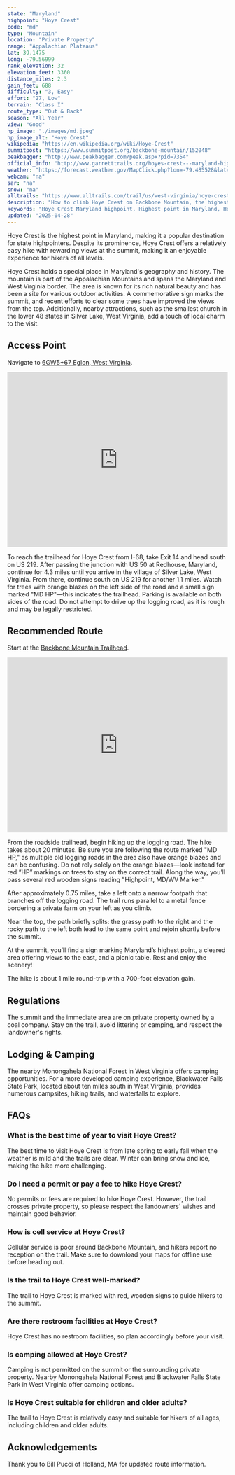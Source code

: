 ```yaml
---
state: "Maryland"
highpoint: "Hoye Crest"
code: "md"
type: "Mountain"
location: "Private Property"
range: "Appalachian Plateaus"
lat: 39.1475
long: -79.56999
rank_elevation: 32
elevation_feet: 3360
distance_miles: 2.3
gain_feet: 688
difficulty: "3, Easy"
effort: "27, Low"
terrain: "Class I"
route_type: "Out & Back"
season: "All Year"
view: "Good"
hp_image: "./images/md.jpeg"
hp_image_alt: "Hoye Crest"
wikipedia: "https://en.wikipedia.org/wiki/Hoye-Crest"
summitpost: "https://www.summitpost.org/backbone-mountain/152048"
peakbagger: "http://www.peakbagger.com/peak.aspx?pid=7354"
official_info: "http://www.garretttrails.org/hoyes-crest---maryland-high-point-trail.html"
weather: "https://forecast.weather.gov/MapClick.php?lon=-79.485528&lat=39.237398"
webcam: "na"
sar: "na"
snow: "na"
alltrails: "https://www.alltrails.com/trail/us/west-virginia/hoye-crest-backbone-mountain"
description: "How to climb Hoye Crest on Backbone Mountain, the highest point in Maryland."
keywords: "Hoye Crest Maryland highpoint, Highest point in Maryland, Hoye Crest hiking trail, Visiting Hoye Crest directions"
updated: "2025-04-28"
---
```


Hoye Crest is the highest point in Maryland, making it a popular destination for state highpointers. Despite its prominence, Hoye Crest offers a relatively easy hike with rewarding views at the summit, making it an enjoyable experience for hikers of all levels.

Hoye Crest holds a special place in Maryland's geography and history. The mountain is part of the Appalachian Mountains and spans the Maryland and West Virginia border. The area is known for its rich natural beauty and has been a site for various outdoor activities. A commemorative sign marks the summit, and recent efforts to clear some trees have improved the views from the top. Additionally, nearby attractions, such as the smallest church in the lower 48 states in Silver Lake, West Virginia, add a touch of local charm to the visit.

## Access Point
Navigate to <a target="_blank" href="https://maps.app.goo.gl/6zvbff4hdE8tup9x7">6GW5+67 Eglon, West Virginia</a>.

<iframe src="https://www.google.com/maps/embed?pb=!1m18!1m12!1m3!1d12360.97678160027!2d-79.49565197319662!3d39.23732799456219!2m3!1f0!2f0!3f0!3m2!1i1024!2i768!4f13.1!3m3!1m2!1s0x884ab6b889e83c1f%3A0x161937b31dd95d3b!2sBackbone%20Mountain%20Trailhead!5e0!3m2!1sen!2sus!4v1720986967494!5m2!1sen!2sus" width="100%" height="400" style="border:0;" allowfullscreen="" loading="lazy" referrerpolicy="no-referrer-when-downgrade"></iframe>

To reach the trailhead for Hoye Crest from I-68, take Exit 14 and head south on US 219. After passing the junction with US 50 at Redhouse, Maryland, continue for 4.3 miles until you arrive in the village of Silver Lake, West Virginia. From there, continue south on US 219 for another 1.1 miles. Watch for trees with orange blazes on the left side of the road and a small sign marked "MD HP"—this indicates the trailhead. Parking is available on both sides of the road. Do not attempt to drive up the logging road, as it is rough and may be legally restricted.

## Recommended Route
Start at the <a target="_blank" href="https://www.alltrails.com/trail/us/west-virginia/hoye-crest-backbone-mountain">Backbone Mountain Trailhead</a>.

<iframe class="alltrails" src="https://www.alltrails.com/widget/trail/us/west-virginia/hoye-crest-backbone-mountain?scrollZoom=false&elevationDiagram=false&u=i&sh=cmpl5n" width="100%" height="400" frameborder="0" scrolling="no" marginheight="0" marginwidth="0" title="AllTrails: Trail Guides and Maps for Hiking, Camping, and Running"></iframe>

From the roadside trailhead, begin hiking up the logging road. The hike takes about 20 minutes. Be sure you are following the route marked "MD HP," as multiple old logging roads in the area also have orange blazes and can be confusing. Do not rely solely on the orange blazes—look instead for red “HP” markings on trees to stay on the correct trail. Along the way, you’ll pass several red wooden signs reading "Highpoint, MD/WV Marker."

After approximately 0.75 miles, take a left onto a narrow footpath that branches off the logging road. The trail runs parallel to a metal fence bordering a private farm on your left as you climb.

Near the top, the path briefly splits: the grassy path to the right and the rocky path to the left both lead to the same point and rejoin shortly before the summit.

At the summit, you’ll find a sign marking Maryland’s highest point, a cleared area offering views to the east, and a picnic table. Rest and enjoy the scenery!

The hike is about 1 mile round-trip with a 700-foot elevation gain.

## Regulations
The summit and the immediate area are on private property owned by a coal company. Stay on the trail, avoid littering or camping, and respect the landowner's rights.

## Lodging & Camping
The nearby Monongahela National Forest in West Virginia offers camping opportunities. For a more developed camping experience, Blackwater Falls State Park, located about ten miles south in West Virginia, provides numerous campsites, hiking trails, and waterfalls to explore.

## FAQs

### What is the best time of year to visit Hoye Crest?
The best time to visit Hoye Crest is from late spring to early fall when the weather is mild and the trails are clear. Winter can bring snow and ice, making the hike more challenging.

### Do I need a permit or pay a fee to hike Hoye Crest?
No permits or fees are required to hike Hoye Crest. However, the trail crosses private property, so please respect the landowners' wishes and maintain good behavior.

### How is cell service at Hoye Crest?
Cellular service is poor around Backbone Mountain, and hikers report no reception on the trail. Make sure to download your maps for offline use before heading out.

### Is the trail to Hoye Crest well-marked?
The trail to Hoye Crest is marked with red, wooden signs to guide hikers to the summit.

### Are there restroom facilities at Hoye Crest?
Hoye Crest has no restroom facilities, so plan accordingly before your visit.

### Is camping allowed at Hoye Crest?
Camping is not permitted on the summit or the surrounding private property. Nearby Monongahela National Forest and Blackwater Falls State Park in West Virginia offer camping options.

### Is Hoye Crest suitable for children and older adults?
The trail to Hoye Crest is relatively easy and suitable for hikers of all ages, including children and older adults.

## Acknowledgements
Thank you to Bill Pucci of Holland, MA for updated route information.